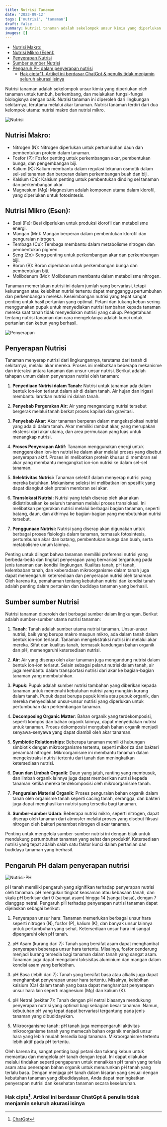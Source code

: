 ```yaml
---
title: Nutrisi Tanaman
date: '2023-09-12'
tags: ['nutrisi', 'tanaman']
draft: false
summary: Nutrisi tanaman adalah sekelompok unsur kimia yang diperlukan oleh tanaman untuk tumbuh
images: []
---
```


- [Nutrisi Makro:](#nutrisi-makro)
- [Nutrisi Mikro (Esen):](#nutrisi-mikro-esen)
- [Penyerapan Nutrisi](#penyerapan-nutrisi)
- [Sumber sumber Nutrisi](#sumber-sumber-nutrisi)
- [Pengaruh PH dalam penyerapan nutrisi](#pengaruh-ph-dalam-penyerapan-nutrisi)
  - [Hak cipta^1. Artikel ini berdasar ChatGpt \& penulis tidak menjamin seluruh akurasi isinya](#hak-cipta1-artikel-ini-berdasar-chatgpt--penulis-tidak-menjamin-seluruh-akurasi-isinya)

Nutrisi tanaman adalah sekelompok unsur kimia yang diperlukan oleh tanaman untuk tumbuh, berkembang, dan melakukan fungsi-fungsi biologisnya dengan baik. Nutrisi tanaman ini diperoleh dari lingkungan sekitarnya, terutama melalui akar tanaman. Nutrisi tanaman terdiri dari dua kelompok utama: nutrisi makro dan nutrisi mikro.

![Nutrisi](/static/images/hidroponik/nutrisi.jpg)

## Nutrisi Makro:

- Nitrogen (N): Nitrogen diperlukan untuk pertumbuhan daun dan pembentukan protein dalam tanaman.
- Fosfor (P): Fosfor penting untuk perkembangan akar, pembentukan bunga, dan pengembangan biji.
- Kalium (K): Kalium membantu dalam regulasi tekanan osmotik dalam sel-sel tanaman dan berperan dalam perkembangan buah dan biji.
- Kalsium (Ca): Kalsium penting untuk pembentukan dinding sel tanaman dan perkembangan akar.
- Magnesium (Mg): Magnesium adalah komponen utama dalam klorofil, yang diperlukan untuk fotosintesis.

## Nutrisi Mikro (Esen):

- Besi (Fe): Besi diperlukan untuk produksi klorofil dan metabolisme energi.
- Mangan (Mn): Mangan berperan dalam pembentukan klorofil dan penguraian nitrogen.
- Tembaga (Cu): Tembaga membantu dalam metabolisme nitrogen dan pembentukan pigmen.
- Seng (Zn): Seng penting untuk perkembangan akar dan perkembangan biji.
- Boron (B): Boron diperlukan untuk perkembangan bunga dan pembentukan biji.
- Molibdenum (Mo): Molibdenum membantu dalam metabolisme nitrogen.

Tanaman memerlukan nutrisi ini dalam jumlah yang bervariasi, tetapi kekurangan atau kelebihan nutrisi tertentu dapat mengganggu pertumbuhan dan perkembangan mereka. Keseimbangan nutrisi yang tepat sangat penting untuk hasil pertanian yang optimal. Petani dan tukang kebun sering menggunakan pupuk untuk menyediakan nutrisi tambahan kepada tanaman mereka saat tanah tidak menyediakan nutrisi yang cukup. Pengetahuan tentang nutrisi tanaman dan cara mengelolanya adalah kunci untuk pertanian dan kebun yang berhasil.

![Penyerapan](/static/images/hidroponik/penyerapan-air-hara.jpg)

## Penyerapan Nutrisi

Tanaman menyerap nutrisi dari lingkungannya, terutama dari tanah di sekitarnya, melalui akar mereka. Proses ini melibatkan beberapa mekanisme dan interaksi antara tanaman dan unsur-unsur nutrisi. Berikut adalah tahapan umum dalam penyerapan nutrisi oleh tanaman:

1. **Penyediaan Nutrisi dalam Tanah:** Nutrisi untuk tanaman ada dalam bentuk ion-ion terlarut dalam air di dalam tanah. Air hujan dan irigasi membantu larutkan nutrisi ini dalam tanah.

2. **Penyebab Pergerakan Air:** Air yang mengandung nutrisi tersebut bergerak melalui tanah berkat proses kapilari dan gravitasi.

3. **Penyebab Akar:** Akar tanaman berperan dalam mengeksploitasi nutrisi yang ada di dalam tanah. Akar memiliki rambut akar, yang merupakan ekstensi dari akar utama, dan area permukaan yang luas untuk menangkap nutrisi.

4. **Proses Penyerapan Aktif:** Tanaman menggunakan energi untuk menggerakkan ion-ion nutrisi ke dalam akar melalui proses yang disebut penyerapan aktif. Proses ini melibatkan protein khusus di membran sel akar yang membantu mengangkut ion-ion nutrisi ke dalam sel-sel tanaman.

5. **Selektivitas Nutrisi:** Tanaman selektif dalam menyerap nutrisi yang mereka butuhkan. Mekanisme seleksi ini melibatkan ion spesifik yang dapat diangkut oleh protein membran sel akar.

6. **Translokasi Nutrisi:** Nutrisi yang telah diserap oleh akar akan didistribusikan ke seluruh tanaman melalui proses translokasi. Ini melibatkan pergerakan nutrisi melalui berbagai bagian tanaman, seperti batang, daun, dan akhirnya ke bagian-bagian yang membutuhkan nutrisi tersebut.

7. **Penggunaan Nutrisi:** Nutrisi yang diserap akan digunakan untuk berbagai proses fisiologis dalam tanaman, termasuk fotosintesis, pertumbuhan akar dan batang, pembentukan bunga dan buah, serta metabolisme umum lainnya.

Penting untuk diingat bahwa tanaman memiliki preferensi nutrisi yang berbeda-beda dan tingkat penyerapan yang bervariasi tergantung pada jenis tanaman dan kondisi lingkungan. Kualitas tanah, pH tanah, kelembaban tanah, dan keberadaan mikroorganisme dalam tanah juga dapat memengaruhi ketersediaan dan penyerapan nutrisi oleh tanaman. Oleh karena itu, pemahaman tentang kebutuhan nutrisi dan kondisi tanah adalah penting dalam pertanian dan budidaya tanaman yang berhasil.

## Sumber sumber Nutrisi

Nutrisi tanaman diperoleh dari berbagai sumber dalam lingkungan. Berikut adalah sumber-sumber utama nutrisi tanaman:

1. **Tanah**: Tanah adalah sumber utama nutrisi tanaman. Unsur-unsur nutrisi, baik yang berupa makro maupun mikro, ada dalam tanah dalam bentuk ion-ion terlarut. Tanaman mengekstraksi nutrisi ini melalui akar mereka. Sifat dan kualitas tanah, termasuk kandungan bahan organik dan pH, memengaruhi ketersediaan nutrisi.

2. **Air**: Air yang diserap oleh akar tanaman juga mengandung nutrisi dalam bentuk ion-ion terlarut. Selain sebagai pelarut nutrisi dalam tanah, air juga membantu dalam transportasi nutrisi dari akar ke bagian-bagian tanaman yang membutuhkan.

3. **Pupuk**: Pupuk adalah sumber nutrisi tambahan yang diberikan kepada tanaman untuk memenuhi kebutuhan nutrisi yang mungkin kurang dalam tanah. Pupuk dapat berupa pupuk kimia atau pupuk organik, dan mereka menyediakan unsur-unsur nutrisi yang diperlukan untuk pertumbuhan dan perkembangan tanaman.

4. **Decomposing Organic Matter**: Bahan organik yang terdekomposisi, seperti kompos dan bahan organik lainnya, dapat menyediakan nutrisi untuk tanaman. Proses dekomposisi mengubah bahan organik menjadi senyawa-senyawa yang dapat diambil oleh akar tanaman.

5. **Symbiotic Relationships**: Beberapa tanaman memiliki hubungan simbiotik dengan mikroorganisme tertentu, seperti mikoriza dan bakteri penambat nitrogen. Mikroorganisme ini membantu tanaman dalam mengekstraksi nutrisi tertentu dari tanah dan meningkatkan ketersediaan nutrisi.

6. **Daun dan Limbah Organik**: Daun yang jatuh, ranting yang membusuk, dan limbah organik lainnya juga dapat memberikan nutrisi kepada tanaman ketika mereka terdekomposisi oleh mikroorganisme tanah.

7. **Penguraian Material Organik**: Proses penguraian bahan organik dalam tanah oleh organisme tanah seperti cacing tanah, serangga, dan bakteri juga dapat menghasilkan nutrisi yang tersedia bagi tanaman.

8. **Sumber-sumber Udara**: Beberapa nutrisi mikro, seperti nitrogen, dapat diserap oleh tanaman dari atmosfer melalui proses yang disebut fiksasi nitrogen oleh bakteri penambat nitrogen di akar tanaman.

Penting untuk mengelola sumber-sumber nutrisi ini dengan bijak untuk mendukung pertumbuhan tanaman yang sehat dan produktif. Ketersediaan nutrisi yang tepat adalah salah satu faktor kunci dalam pertanian dan budidaya tanaman yang berhasil.

## Pengaruh PH dalam penyerapan nutrisi

![Nutrisi-PH](/static/images/hidroponik/nutrisi-ph.png)

pH tanah memiliki pengaruh yang signifikan terhadap penyerapan nutrisi oleh tanaman. pH mengukur tingkat keasaman atau kebasaan tanah, dan skala pH berkisar dari 0 (sangat asam) hingga 14 (sangat basa), dengan 7 dianggap netral. Pengaruh pH terhadap penyerapan nutrisi tanaman dapat dijelaskan sebagai berikut:

1. Penyerapan unsur hara: Tanaman memerlukan berbagai unsur hara seperti nitrogen (N), fosfor (P), kalium (K), dan banyak unsur lainnya untuk pertumbuhan yang sehat. Ketersediaan unsur hara ini sangat dipengaruhi oleh pH tanah.

2. pH Asam (kurang dari 7): Tanah yang bersifat asam dapat menghambat penyerapan beberapa unsur hara tertentu. Misalnya, fosfor cenderung menjadi kurang tersedia bagi tanaman dalam tanah yang sangat asam. Tanaman juga dapat mengalami toksisitas aluminium dan mangan dalam kondisi asam yang berlebihan.

3. pH Basa (lebih dari 7): Tanah yang bersifat basa atau alkalis juga dapat menghambat penyerapan unsur hara tertentu. Misalnya, kelebihan kalsium (Ca) dalam tanah yang basa dapat menghambat penyerapan unsur hara lain seperti magnesium (Mg) dan kalium (K).

4. pH Netral (sekitar 7): Tanah dengan pH netral biasanya mendukung penyerapan nutrisi yang optimal bagi sebagian besar tanaman. Namun, kebutuhan pH yang tepat dapat bervariasi tergantung pada jenis tanaman yang dibudidayakan.

5. Mikroorganisme tanah: pH tanah juga mempengaruhi aktivitas mikroorganisme tanah yang memecah bahan organik menjadi unsur hara yang lebih mudah tersedia bagi tanaman. Mikroorganisme tertentu lebih aktif pada pH tertentu.

Oleh karena itu, sangat penting bagi petani dan tukang kebun untuk memantau dan mengelola pH tanah dengan tepat. Ini dapat dilakukan melalui tindakan seperti pengapuran untuk menaikkan pH tanah yang terlalu asam atau penerapan bahan organik untuk menurunkan pH tanah yang terlalu basa. Dengan menjaga pH tanah dalam kisaran yang sesuai dengan kebutuhan tanaman yang dibudidayakan, Anda dapat meningkatkan penyerapan nutrisi dan kesehatan tanaman secara keseluruhan.

### Hak cipta[^1]. Artikel ini berdasar ChatGpt & penulis tidak menjamin seluruh akurasi isinya

[^1]: [ChatGpt](https://chat.openai.com)

